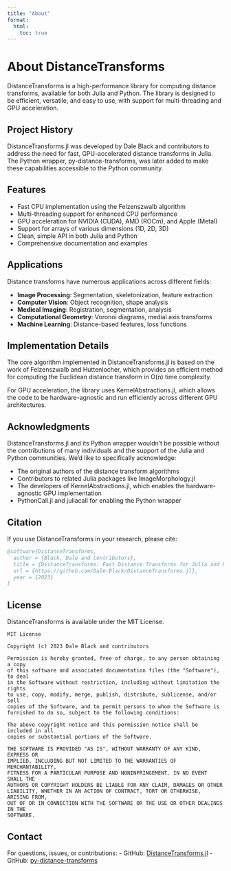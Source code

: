 ```yaml
---
title: "About"
format:
  html:
    toc: true
---
```


# About DistanceTransforms

DistanceTransforms is a high-performance library for computing distance transforms, available for both Julia and Python. The library is designed to be efficient, versatile, and easy to use, with support for multi-threading and GPU acceleration.

## Project History

DistanceTransforms.jl was developed by Dale Black and contributors to address the need for fast, GPU-accelerated distance transforms in Julia. The Python wrapper, py-distance-transforms, was later added to make these capabilities accessible to the Python community.

## Features

- Fast CPU implementation using the Felzenszwalb algorithm
- Multi-threading support for enhanced CPU performance
- GPU acceleration for NVIDIA (CUDA), AMD (ROCm), and Apple (Metal)
- Support for arrays of various dimensions (1D, 2D, 3D)
- Clean, simple API in both Julia and Python
- Comprehensive documentation and examples

## Applications

Distance transforms have numerous applications across different fields:

- **Image Processing**: Segmentation, skeletonization, feature extraction
- **Computer Vision**: Object recognition, shape analysis
- **Medical Imaging**: Registration, segmentation, analysis
- **Computational Geometry**: Voronoi diagrams, medial axis transforms
- **Machine Learning**: Distance-based features, loss functions

## Implementation Details

The core algorithm implemented in DistanceTransforms.jl is based on the work of Felzenszwalb and Huttenlocher, which provides an efficient method for computing the Euclidean distance transform in O(n) time complexity.

For GPU acceleration, the library uses KernelAbstractions.jl, which allows the code to be hardware-agnostic and run efficiently across different GPU architectures.

## Acknowledgments

DistanceTransforms.jl and its Python wrapper wouldn't be possible without the contributions of many individuals and the support of the Julia and Python communities. We'd like to specifically acknowledge:

- The original authors of the distance transform algorithms
- Contributors to related Julia packages like ImageMorphology.jl
- The developers of KernelAbstractions.jl, which enables the hardware-agnostic GPU implementation
- PythonCall.jl and juliacall for enabling the Python wrapper

## Citation

If you use DistanceTransforms in your research, please cite:

```bibtex
@software{DistanceTransforms,
  author = {Black, Dale and Contributors},
  title = {DistanceTransforms: Fast Distance Transforms for Julia and Python},
  url = {https://github.com/Dale-Black/DistanceTransforms.jl},
  year = {2023}
}
```

## License

DistanceTransforms is available under the MIT License.

```
MIT License

Copyright (c) 2023 Dale Black and contributors

Permission is hereby granted, free of charge, to any person obtaining a copy
of this software and associated documentation files (the "Software"), to deal
in the Software without restriction, including without limitation the rights
to use, copy, modify, merge, publish, distribute, sublicense, and/or sell
copies of the Software, and to permit persons to whom the Software is
furnished to do so, subject to the following conditions:

The above copyright notice and this permission notice shall be included in all
copies or substantial portions of the Software.

THE SOFTWARE IS PROVIDED "AS IS", WITHOUT WARRANTY OF ANY KIND, EXPRESS OR
IMPLIED, INCLUDING BUT NOT LIMITED TO THE WARRANTIES OF MERCHANTABILITY,
FITNESS FOR A PARTICULAR PURPOSE AND NONINFRINGEMENT. IN NO EVENT SHALL THE
AUTHORS OR COPYRIGHT HOLDERS BE LIABLE FOR ANY CLAIM, DAMAGES OR OTHER
LIABILITY, WHETHER IN AN ACTION OF CONTRACT, TORT OR OTHERWISE, ARISING FROM,
OUT OF OR IN CONNECTION WITH THE SOFTWARE OR THE USE OR OTHER DEALINGS IN THE
SOFTWARE.
```

## Contact

For questions, issues, or contributions:
- GitHub: [DistanceTransforms.jl](https://github.com/Dale-Black/DistanceTransforms.jl)
- GitHub: [py-distance-transforms](https://github.com/Dale-Black/py-distance-transforms)
